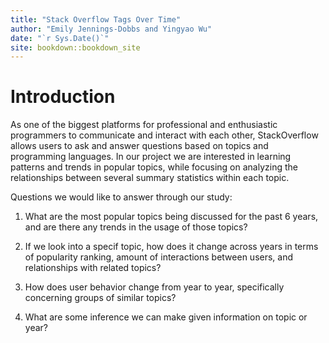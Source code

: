 ```yaml
--- 
title: "Stack Overflow Tags Over Time"
author: "Emily Jennings-Dobbs and Yingyao Wu"
date: "`r Sys.Date()`"
site: bookdown::bookdown_site
---
```


# Introduction

As one of the biggest platforms for professional and enthusiastic programmers to communicate and interact with each other, StackOverflow allows users to ask and answer questions based on topics and programming languages. In our project we are interested in learning patterns and trends in popular topics, while focusing on analyzing the relationships between several summary statistics within each topic.

Questions we would like to answer through our study:

1. What are the most popular topics being discussed for the past 6 years, and are there any trends in the usage of those topics?

2. If we look into a specif topic, how does it change across years in terms of popularity ranking, amount of interactions between users, and relationships with related topics?

3. How does user behavior change from year to year, specifically concerning groups of similar topics? 

4. What are some inference we can make given information on topic or year?